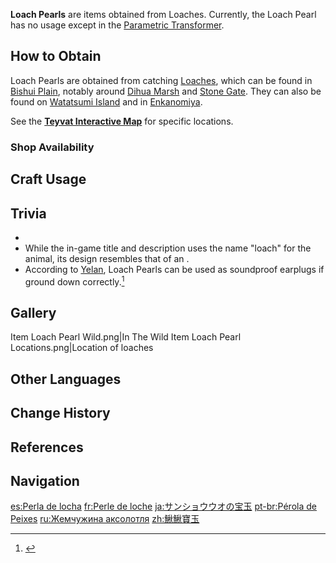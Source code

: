 {{Item Infobox
|id           = 100090
|image        = Item Loach Pearl.png
|type         = Materials
|description  = A shiny pearl spat out by a loach that has mystical medicinal properties.<br>Minerals and elemental particles ingested by the loach condense into these mildly magical beads. When threatened, the loach spits them out to confuse predators and escape with its life.
|source1      = Gathered by catching [[Loaches]]
}}
'''Loach Pearls''' are items obtained from Loaches. Currently, the Loach Pearl has no usage except in the [[Parametric Transformer]].

==How to Obtain==
Loach Pearls are obtained from catching [[Loaches]], which can be found in [[Bishui Plain]], notably around [[Dihua Marsh]] and [[Stone Gate]]. They can also be found on [[Watatsumi Island]] and in [[Enkanomiya]].

See the '''[https://act.hoyolab.com/ys/app/interactive-map/index.html?lang=en-us#/map/2?shown_types=82 Teyvat Interactive Map]''' for specific locations.

===Shop Availability===
{{Shop Availability}}

==Craft Usage==
{{Craft Usage}}

==Trivia==
* {{Mail Attachments by Category List}}
* While the in-game title and description uses the name "loach" for the animal, its design resembles that of an {{w|axolotl}}.
* According to [[Yelan]], Loach Pearls can be used as soundproof earplugs if ground down correctly.<ref>{{Ref/VO|Yelan|Anything to Share: Blocking Out Noise}}</ref>

==Gallery==
<gallery>
Item Loach Pearl Wild.png|In The Wild
Item Loach Pearl Locations.png|Location of loaches
</gallery>

==Other Languages==
{{Other Languages
|default_hidden = 1
|en      = Loach Pearl
|zhs     = 鳅鳅宝玉
|zhs_rm  = Qiūqiū Bǎoyù
|zht     = 鰍鰍寶玉
|zht_rm  = Qiūqiū Bǎoyù
|ja      = サンショウウオの宝玉
|ja_rm   = Sanshouuo no Hougyoku
|ko      = {{tt|추추|鰍鰍}} {{tt|보옥|寶玉}}
|ko_rm   = Chuchu Bo'ok
|es      = Perla de locha
|fr      = Perle de loche
|ru      = Жемчужина аксолотля
|th      = Loach Pearl
|vi      = Bảo ngọc cá chạch
|de      = Lurchperle
|id      = Loach Pearl
|pt      = Pérola de Peixes
|tr      = Çopra İncisi
|it      = Perla di cobite
}}

==Change History==
{{Change History|1.1}}

==References==
{{Reflist}}

==Navigation==
{{Material Navbox|type=Crafting Materials}}

[[es:Perla de locha]]
[[fr:Perle de loche]]
[[ja:サンショウウオの宝玉]]
[[pt-br:Pérola de Peixes]]
[[ru:Жемчужина аксолотля]]
[[zh:鰍鰍寶玉]]